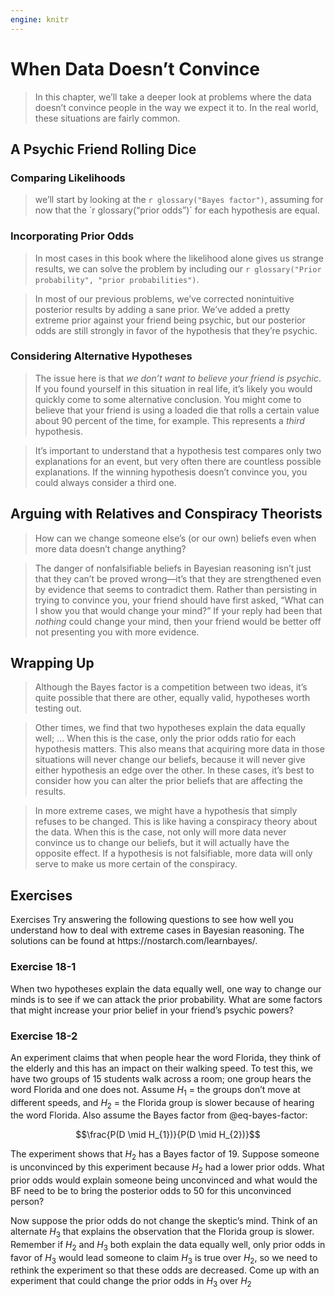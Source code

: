 ```yaml
---
engine: knitr
---
```


# When Data Doesn't Convince

> In this chapter, we’ll take a deeper look at problems where the data doesn’t convince people in the way we expect it to. In the real world, these situations are fairly common.

## A Psychic Friend Rolling Dice

### Comparing Likelihoods

> we’ll start by looking at the `r glossary("Bayes factor")`, assuming for now that the ´r glossary("prior odds")` for each hypothesis are equal.


### Incorporating Prior Odds

> In most cases in this book where the likelihood alone gives us strange results, we can solve the problem by including our `r glossary("Prior probability", "prior probabilities")`.

> In most of our previous problems, we’ve corrected nonintuitive posterior results by adding a sane prior. We’ve added a pretty extreme prior against your friend being psychic, but our posterior odds are still strongly in favor of the hypothesis that they’re psychic.

### Considering Alternative Hypotheses

> The issue here is that *we don’t want to believe your friend is psychic*. If you found yourself in this situation in real life, it’s likely you would quickly come to some alternative conclusion. You might come to believe that your friend is using a loaded die that rolls a certain value about 90 percent of the time, for example. This represents a *third* hypothesis. 

> It’s important to understand that a hypothesis test compares only two explanations for an event, but very often there are countless possible explanations. If the winning hypothesis doesn’t convince you, you could always consider a third one.

## Arguing with Relatives and Conspiracy Theorists

> How can we change someone else’s (or our own) beliefs even when more data doesn’t change anything?

> The danger of nonfalsifiable beliefs in Bayesian reasoning isn’t just that they can’t be proved wrong—it’s that they are strengthened even by evidence that seems to contradict them. Rather than persisting in trying to convince you, your friend should have first asked, “What can I show you that would change your mind?” If your reply had been that *nothing* could change your mind, then your friend would be better off not presenting you with more evidence.

## Wrapping Up

> Although the Bayes factor is a competition between two ideas, it’s quite possible that there are other, equally valid, hypotheses worth testing out.

> Other times, we find that two hypotheses explain the data equally well; … When this is the case, only the prior odds ratio for each hypothesis matters. This also means that acquiring more data in those situations will never change our beliefs, because it will never give either hypothesis an edge over the other. In these cases, it’s best to consider how you can alter the prior beliefs that are affecting the results.

> In more extreme cases, we might have a hypothesis that simply refuses to be changed. This is like having a conspiracy theory about the data. When this is the case, not only will more data never convince us to change our beliefs, but it will actually have the opposite effect. If a hypothesis is not falsifiable, more data will only serve to make us more certain of the conspiracy.

## Exercises

Exercises
Try answering the following questions to see how well you understand how to deal with extreme cases in Bayesian reasoning. The solutions can be found at https://nostarch.com/learnbayes/.


### Exercise 18-1

When two hypotheses explain the data equally well, one way to change our minds is to see if we can attack the prior probability. What are some factors that might increase your prior belief in your friend’s psychic powers?

### Exercise 18-2

An experiment claims that when people hear the word Florida, they think of the elderly and this has an impact on their walking speed. To test this, we have two groups of 15 students walk across a room; one group hears the word Florida and one does not. Assume $H_{1}$ = the groups don’t move at different speeds, and $H_{2}$ = the Florida group is slower because of hearing the word Florida. Also assume the Bayes factor from @eq-bayes-factor:

$$\frac{P(D \mid H_{1})}{P(D \mid H_{2})}$$

The experiment shows that $H_{2}$ has a Bayes factor of 19. Suppose someone is unconvinced by this experiment because $H_{2}$ had a lower prior odds. What prior odds would explain someone being unconvinced and what would the BF need to be to bring the posterior odds to 50 for this unconvinced person?

Now suppose the prior odds do not change the skeptic’s mind. Think of an alternate $H_{3}$ that explains the observation that the Florida group is slower. Remember if $H_{2}$ and $H_{3}$ both explain the data equally well, only prior odds in favor of $H_{3}$ would lead someone to claim $H_{3}$ is true over $H_{2}$, so we need to rethink the experiment so that these odds are decreased. Come up with an experiment that could change the prior odds in $H_{3}$ over $H_{2}$
